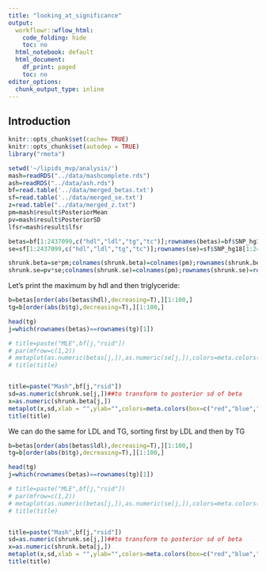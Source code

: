 ```yaml
---
title: "looking_at_significance"
output:
  workflowr::wflow_html:
    code_folding: hide
    toc: no
  html_notebook: default
  html_document:
    df_print: paged
    toc: no
editor_options:
  chunk_output_type: inline
---
```


## Introduction



```r
knitr::opts_chunk$set(cache= TRUE)
knitr::opts_chunk$set(autodep = TRUE)
library("rmeta")
```

```r
setwd('~/lipids_mvp/analysis/')
mash=readRDS("../data/mashcomplete.rds")
ash=readRDS("../data/ash.rds")
bf=read.table('../data/merged_betas.txt')
sf=read.table('../data/merged_se.txt')
z=read.table("../data/merged_z.txt")
pm=mash$result$PosteriorMean
pv=mash$result$PosteriorSD
lfsr=mash$result$lfsr

betas=bf[1:2437099,c("hdl","ldl","tg","tc")];rownames(betas)=bf$SNP_hg18[1:2437099]
se=sf[1:2437099,c("hdl","ldl","tg","tc")];rownames(se)=sf$SNP_hg18[1:2437099]

shrunk.beta=se*pm;colnames(shrunk.beta)=colnames(pm);rownames(shrunk.beta)=rownames(betas)
shrunk.se=pv*se;colnames(shrunk.se)=colnames(pm);rownames(shrunk.se)=rownames(betas)
```


Let's print the maximum by hdl and then triglyceride:
```r

b=betas[order(abs(betas$hdl),decreasing=T),][1:100,]
tg=b[order(abs(b$tg),decreasing=T),][1:100,]

head(tg)
j=which(rownames(betas)==rownames(tg)[1])

# title=paste("MLE",bf[j,"rsid"])
# par(mfrow=c(1,2))
# metaplot(as.numeric(betas[j,]),as.numeric(se[j,]),colors=meta.colors(box=c("red","blue","green","yellow"),lines="blue", zero="red", summary="orange",text="forestgreen"),xlim=c(-0.4,0.4),labels = colnames(shrunk.beta),xlab = "",ylab="")
# title(title)


title=paste("Mash",bf[j,"rsid"])
sd=as.numeric(shrunk.se[j,])##to transform to posterior sd of beta
x=as.numeric(shrunk.beta[j,])
metaplot(x,sd,xlab = "",ylab="",colors=meta.colors(box=c("red","blue","green","yellow"),lines="blue", zero="red", summary="orange",text="forestgreen"),xlim=c(-0.4,0.4),labels = colnames(shrunk.beta))
title(title)

```

We can do the same for LDL and TG, sorting first by LDL and then by TG

```r
b=betas[order(abs(betas$ldl),decreasing=T),][1:100,]
tg=b[order(abs(b$tg),decreasing=T),][1:100,]

head(tg)
j=which(rownames(betas)==rownames(tg)[1])

# title=paste("MLE",bf[j,"rsid"])
# par(mfrow=c(1,2))
# metaplot(as.numeric(betas[j,]),as.numeric(se[j,]),colors=meta.colors(box=c("red","blue","green","yellow"),lines="blue", zero="red", summary="orange",text="forestgreen"),xlim=c(-0.4,0.4),labels = colnames(shrunk.beta),xlab = "",ylab="")
# title(title)


title=paste("Mash",bf[j,"rsid"])
sd=as.numeric(shrunk.se[j,])##to transform to posterior sd of beta
x=as.numeric(shrunk.beta[j,])
metaplot(x,sd,xlab = "",ylab="",colors=meta.colors(box=c("red","blue","green","yellow"),lines="blue", zero="red", summary="orange",text="forestgreen"),xlim=c(-0.4,0.4),labels = colnames(shrunk.beta))
title(title)

```

